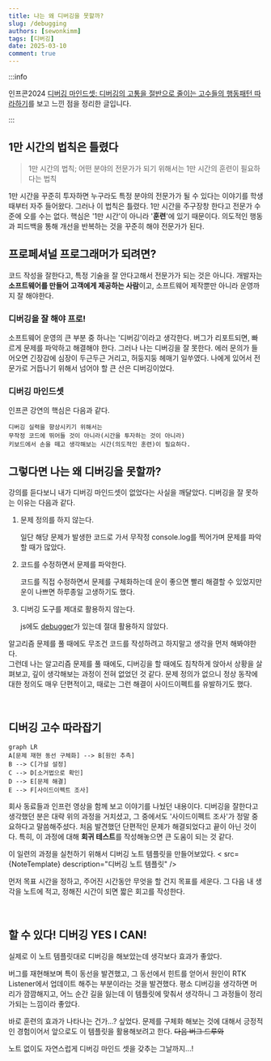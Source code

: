 ```yaml
---
title: 나는 왜 디버깅을 못할까?
slug: /debugging
authors: [sewonkimm]
tags: [디버깅]
date: 2025-03-10
comment: true
---
```



:::info

인프콘2024 [디버깅 마인드셋: 디버깅의 고통을 절반으로 줄이는 고수들의 행동패턴 따라하기](https://www.youtube.com/watch?si=S1LGRsD2L06ruKQ1&v=KkkyYFziOG8&feature=youtu.be)를 보고 느낀 점을 정리한 글입니다.

:::

## 1만 시간의 법칙은 틀렸다

> 1만 시간의 법칙; 어떤 분야의 전문가가 되기 위해서는 1만 시간의 훈련이 필요하다는 법칙

1만 시간을 꾸준히 투자하면 누구라도 특정 분야의 전문가가 될 수 있다는 이야기를 학생때부터 자주 들어왔다.
그러나 이 법칙은 틀렸다. 
1만 시간을 주구장창 한다고 전문가 수준에 오를 수는 없다. 
핵심은 '1만 시간'이 아니라 '**훈련**'에 있기 때문이다. 
의도적인 행동과 피드백을 통해 개선을 반복하는 것을 꾸준히 해야 전문가가 된다. 

<!--truncate-->


## 프로페셔널 프로그래머가 되려면?

코드 작성을 잘한다고, 특정 기술을 잘 안다고해서 전문가가 되는 것은 아니다. 
개발자는 **소프트웨어를 만들어 고객에게 제공하는 사람**이고, 소프트웨어 제작뿐만 아니라 운영까지 잘 해야한다.

### 디버깅을 잘 해야 프로!

소프트웨어 운영의 큰 부분 중 하나는 '디버깅'이라고 생각한다.
버그가 리포트되면, 빠르게 문제를 파악하고 해결해야 한다.
그러나 나는 디버깅을 잘 못한다. 
에러 문의가 들어오면 긴장감에 심장이 두근두근 거리고, 허둥지둥 헤매기 일쑤였다. 
나에게 있어서 전문가로 거듭나기 위해서 넘어야 할 큰 산은 디버깅이었다. 

### 디버깅 마인드셋 

인프콘 강연의 핵심은 다음과 같다. 

```
디버깅 실력을 향상시키기 위해서는 
무작정 코드에 뛰어들 것이 아니라(시간을 투자하는 것이 아니라) 
키보드에서 손을 떼고 생각해보는 시간(의도적인 훈련)이 필요하다. 
```

## 그렇다면 나는 왜 디버깅을 못할까? 

강의를 듣다보니 내가 디버깅 마인드셋이 없었다는 사실을 깨달았다.
디버깅을 잘 못하는 이유는 다음과 같다.
	
1. 문제 정의를 하지 않는다.
   
   일단 해당 문제가 발생한 코드로 가서 무작정 console.log를 찍어가며 문제를 파악할 때가 많았다.
2. 코드를 수정하면서 문제를 파악한다.
	
	코드를 직접 수정하면서 문제를 구체화하는데 운이 좋으면 빨리 해결할 수 있었지만 운이 나쁘면 하루종일 고생하기도 했다.

3. 디버깅 도구를 제대로 활용하지 않는다.
	
	js에도 [debugger](https://developer.mozilla.org/ko/docs/Web/JavaScript/Reference/Statements/debugger)가 있는데 절대 활용하지 않았다.


알고리즘 문제를 풀 때에도 무조건 코드를 작성하려고 하지말고 생각을 먼저 해봐야한다.  
그런데 나는 알고리즘 문제를 풀 때에도, 디버깅을 할 때에도 침착하게 앉아서 상황을 살펴보고, 깊이 생각해보는 과정이 전혀 없었던 것 같다. 
문제 정의가 없으니 정상 동작에 대한 정의도 매우 단편적이고, 때로는 그런 해결이 사이드이펙트를 유발하기도 했다. 

<ImageLayout src={FixingBugs} description="디버깅 과정 시각화" />

<br />

## 디버깅 고수 따라잡기 

```mermaid
graph LR
A[문제 재현 동선 구체화] --> B[원인 추측]
B --> C[가설 설정]
C --> D[소거법으로 확인]
D --> E[문제 해결]
E --> F[사이드이펙트 조사]
```

회사 동료들과 인프런 영상을 함께 보고 이야기를 나눴던 내용이다. 
디버깅을 잘한다고 생각했던 분은 대략 위의 과정을 거치셨고, 그 중에서도 '사이드이펙트 조사'가 정말 중요하다고 말씀해주셨다.
처음 발견했던 단편적인 문제가 해결되었다고 끝이 아닌 것이다. 
특히, 이 과정에 대해 **회귀 테스트**를 작성해놓으면 큰 도움이 되는 것 같다.

이 일련의 과정을 실천하기 위해서 디버깅 노트 템플릿을 만들어보았다.
< src={NoteTemplate} description="디버깅 노트 템플릿" />

먼저 목표 시간을 정하고, 주어진 시간동안 무엇을 할 건지 목표를 세운다. 
그 다음 내 생각을 노트에 적고, 정해진 시간이 되면 짧은 회고를 작성한다.

<br />

## 할 수 있다! 디버깅 YES I CAN!

실제로 이 노트 템플릿대로 디버깅을 해보았는데 생각보다 효과가 좋았다.
<ImageLayout src={Note} description="나의 첫 디버깅 노트" />

버그를 재현해보며 특이 동선을 발견했고, 그 동선에서 힌트를 얻어서 원인이 RTK Listener에서 업데이트 해주는 부분이라는 것을 발견했다. 
평소 디버깅을 생각하면 머리가 깜깜해지고, 어느 순간 길을 잃는데 이 템플릿에 맞춰서 생각하니 그 과정들이 정리가되는 느낌이라 좋았다. 

바로 훈련의 효과가 나타나는 건가...? 싶었다.
문제를 구체화 해보는 것에 대해서 긍정적인 경험이어서 앞으로도 이 템플릿을 활용해보려고 한다. 
~~다음 버그 드루와~~

노트 없이도 자연스럽게 디버깅 마인드 셋을 갖추는 그날까지...! 
